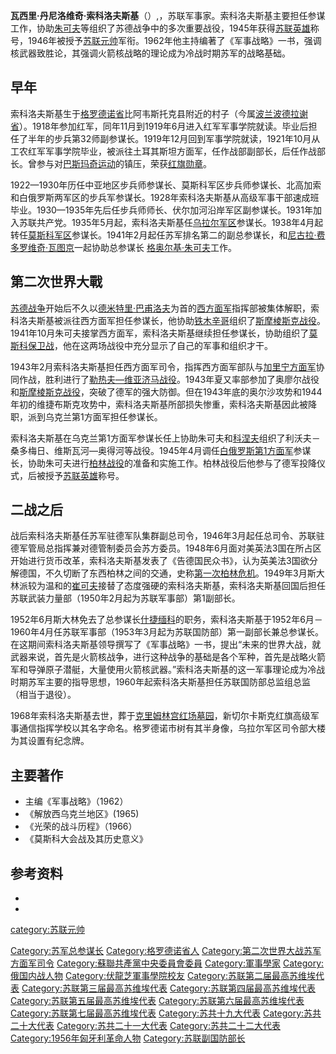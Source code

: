 {{Infobox military person
| name = 瓦西里·丹尼洛维奇·索科洛夫斯基
| born = {{birth date|1897|7|21}}
| died = {{death date and age|1968|5|10|1897|7|21}}
| placeofbirth = {{flagicon|Russian Empire}}[[俄罗斯帝国|俄罗斯帝国]][[梁赞|梁赞]]州[[扎赖斯克|扎赖斯克]]
| placeofdeath = {{flagicon|USSR}}[[苏联|苏联]][[莫斯科|莫斯科]]
| placeofburial = [[克里姆林宫红场墓园|克里姆林宫红场墓园]]
| image = [[File:Vasily_Sokolovsky.jpg|250px]]
| caption =
| nickname =
| allegiance = [[File:Red_Army_flag.svg|25px]] [[蘇聯紅軍|蘇聯紅軍]]
| serviceyears = 1918年－1960年
| rank = [[File:Ussr-army-1943-marshal_soviet_union-horizontal.PNG|40px]] [[苏联元帅列表|苏联元帅]]<br/>{{small|（1946年–1960年）}}
| commands = 
| unit = 
| battles = [[俄国内战|俄国内战]]<br>[[第二次世界大战|第二次世界大战]]
*[[斯摩棱斯克战役|斯摩棱斯克战役]]
*[[莫斯科战役|莫斯科战役]]
*[[斯摩棱斯克战役_(1943年)|斯摩棱斯克战役]]
*[[柏林战役|柏林战役]]
| awards= {{Hero of the Soviet Union|1945}}
{{{!}} style="background: transparent"
{{!}}{{列宁勋章}}{{!!}}{{列宁勋章}}{{!!}}{{列宁勋章}}{{!!}}{{列宁勋章}}
{{!}}-
{{!}}{{列宁勋章}}{{!!}}{{列宁勋章}}{{!!}}{{列宁勋章}}{{!!}}{{列宁勋章}}
{{!}}-
{{!}}{{十月革命勋章}}{{!!}}{{红旗勋章}}{{!!}}{{红旗勋章}}{{!!}}{{红旗勋章}}
{{!}}-
{{!}}{{一级苏沃洛夫勋章}}{{!!}}{{一级苏沃洛夫勋章}}{{!!}}{{一级苏沃洛夫勋章}}{{!!}}{{一级库图佐夫勋章}}
{{!}}-
{{!}}{{一级库图佐夫勋章}}{{!!}}{{一级库图佐夫勋章}}{{!!}}{{保卫莫斯科奖章}}{{!!}}{{卫国战争战胜德国奖章}}
{{!}}-
{{!}}{{卫国战争胜利二十周年奖章}}{{!!}} {{攻克柏林奖章}}{{!!}} {{解放华沙奖章}}{{!!}}{{红军建军二十周年奖章}}
{{!}}-
{{!}}{{苏维埃陆军海军三十周年奖章}}{{!!}}{{苏联武装力量四十周年奖章}}{{!!}}{{苏联武装力量五十周年奖章}}{{!!}}{{莫斯科建城八百周年奖章}}
{{!}}}
{{{!}} style="background: transparent"
{{!}} {{法国荣誉军团勋章|type=1}}
{{!}}}
| laterwork = 总参谋长<br>国防部副部长
}}

'''瓦西里·丹尼洛维奇·索科洛夫斯基'''（{{lang-ru|'''Василий Данилович Соколовский'''}}）,{{bd|1897年|7月21日|1968年|5月10日}}，苏联军事家。索科洛夫斯基主要担任参谋工作，协助[[朱可夫|朱可夫]]等组织了苏德战争中的多次重要战役，1945年获得[[苏联英雄|苏联英雄]]称号，1946年被授予[[苏联元帅|苏联元帅]]军衔。1962年他主持编著了《军事战略》一书，强调核武器致胜论，其强调火箭核战略的理论成为冷战时期苏军的战略基础。

==早年==
索科洛夫斯基生于[[格罗德诺省|格罗德诺省]]比阿韦斯托克县附近的村子（今属[[波兰|波兰]][[波德拉谢省|波德拉谢省]]）。1918年参加红军，同年11月到1919年6月进入红军军事学院就读。毕业后担任了半年的步兵第32师副参谋长。1919年12月回到军事学院就读，1921年10月从工农红军军事学院毕业，被派往土耳其斯坦方面军，任作战部副部长，后任作战部长。曾参与对[[巴斯玛奇运动|巴斯玛奇运动]]的镇压，荣获[[红旗勋章|红旗勋章]]。

1922—1930年历任中亚地区步兵师参谋长、莫斯科军区步兵师参谋长、北高加索和白俄罗斯两军区的步兵军参谋长。1928年索科洛夫斯基从高级军事干部速成班毕业。1930—1935年先后任步兵师师长、伏尔加河沿岸军区副参谋长。1931年加入苏联共产党。1935年5月起，索科洛夫斯基任[[乌拉尔军区|乌拉尔军区]]参谋长。1938年4月起转任[[莫斯科军区|莫斯科军区]]参谋长。1941年2月起任苏军排名第二的副总参谋长，和[[尼古拉·费多罗维奇·瓦图京|尼古拉·费多罗维奇·瓦图京]]一起协助总参谋长 [[格奥尔基·朱可夫|格奥尔基·朱可夫]]工作。

==第二次世界大戰==
[[苏德战争|苏德战争]]开始后不久以[[德米特里·巴甫洛夫|德米特里·巴甫洛夫]]为首的[[西方面军|西方面军]]指挥部被集体解职，索科洛夫斯基被派往西方面军担任参谋长，他协助[[铁木辛哥|铁木辛哥]]组织了[[斯摩棱斯克战役|斯摩棱斯克战役]]。1941年10月朱可夫接掌西方面军，索科洛夫斯基继续担任参谋长，协助组织了[[莫斯科保卫战|莫斯科保卫战]]，他在这两场战役中充分显示了自己的军事和组织才干。

1943年2月索科洛夫斯基担任西方面军司令，指挥西方面军部队与[[加里宁方面军|加里宁方面军]]协同作战，胜利进行了[[勒热夫—维亚济马战役|勒热夫—维亚济马战役]]。1943年夏又率部参加了奥廖尔战役和[[斯摩棱斯克战役_(1943年)|斯摩棱斯克战役]]，突破了德军的强大防御。但在1943年底的奥尔沙攻势和1944年初的维捷布斯克攻势中，索科洛夫斯基所部损失惨重，索科洛夫斯基因此被降职，派到乌克兰第1方面军担任参谋长。

索科洛夫斯基在乌克兰第1方面军参谋长任上协助朱可夫和[[科涅夫|科涅夫]]组织了利沃夫－桑多梅日、维斯瓦河—奥得河等战役。1945年4月调任[[白俄罗斯第1方面军|白俄罗斯第1方面军]]参谋长，协助朱可夫进行[[柏林战役|柏林战役]]的准备和实施工作。柏林战役后他参与了德军投降仪式，后被授予[[苏联英雄|苏联英雄]]称号。

==二战之后==
战后索科洛夫斯基任苏军驻德军队集群副总司令，1946年3月起任总司令、苏联驻德军管局总指挥兼对德管制委员会苏方委员。1948年6月面对美英法3国在所占区开始进行货币改革，索科洛夫斯基发表了《告德国民众书》，认为英美法3国欲分解德国，不久切断了东西柏林之间的交通，史称[[第一次柏林危机|第一次柏林危机]]。1949年3月斯大林派较为温和的[[崔可夫|崔可夫]]接替了态度强硬的索科洛夫斯基，索科洛夫斯基回国后担任苏联武装力量部（1950年2月起为苏联军事部）第1副部长。

1952年6月斯大林免去了总参谋长[[什捷缅科|什捷缅科]]的职务，索科洛夫斯基于1952年6月－1960年4月任苏联军事部（1953年3月起为苏联国防部）第一副部长兼总参谋长。在这期间索科洛夫斯基领导撰写了《军事战略》一书，提出“未来的世界大战，就武器来说，首先是火箭核战争，进行这种战争的基础是各个军种，首先是战略火箭军和导弹原子潜艇，大量使用火箭核武器。”索科洛夫斯基的这一军事理论成为冷战时期苏军主要的指导思想，1960年起索科洛夫斯基担任苏联国防部总监组总监（相当于退役）。

1968年索科洛夫斯基去世，葬于[[克里姆林宫红场墓园|克里姆林宫红场墓园]]，新切尔卡斯克红旗高级军事通信指挥学校以其名字命名。格罗德诺市树有其半身像，乌拉尔军区司令部大楼为其设置有纪念牌。

==主要著作==
*主编《军事战略》（1962）
*《解放西乌克兰地区》(1965)
*《光荣的战斗历程》（1966）
*《莫斯科大会战及其历史意义》

==参考资料==
*{{cite book|author=|title=中国大百科全书|edition=第二版|series=第21册|publisher=中国大百科全书出版社|location=北京|year=2009|pages=374}}
*{{cite web|title=苏联主义网-索科洛夫斯基生平|url=http://www.cccpism.com/tl/ussrwar/hero/c/soko.htm|accessdate=2013-04-07|archive-date=2020-02-19|archive-url=https://web.archive.org/web/20200219131727/http://www.cccpism.com/tl/ussrwar/hero/c/soko.htm|dead-url=no}}

{{苏联元帅}}
{{蘇聯大將}}
{{Authority control}}
{{DEFAULTSORT:Sokolovskiy, Vasiliy Danilovich}}
[[category:苏联元帅|category:苏联元帅]]
[[Category:苏军总参谋长|Category:苏军总参谋长]]
[[Category:格罗德诺省人|Category:格罗德诺省人]]
[[Category:第二次世界大战苏军方面军司令|Category:第二次世界大战苏军方面军司令]]
[[Category:蘇聯共產黨中央委員會委員|Category:蘇聯共產黨中央委員會委員]]
[[Category:軍事學家|Category:軍事學家]]
[[Category:俄国内战人物|Category:俄国内战人物]]
[[Category:伏龍芝軍事學院校友|Category:伏龍芝軍事學院校友]]
[[Category:苏联第二届最高苏维埃代表|Category:苏联第二届最高苏维埃代表]]
[[Category:苏联第三届最高苏维埃代表|Category:苏联第三届最高苏维埃代表]]
[[Category:苏联第四届最高苏维埃代表|Category:苏联第四届最高苏维埃代表]]
[[Category:苏联第五届最高苏维埃代表|Category:苏联第五届最高苏维埃代表]]
[[Category:苏联第六届最高苏维埃代表|Category:苏联第六届最高苏维埃代表]]
[[Category:苏联第七届最高苏维埃代表|Category:苏联第七届最高苏维埃代表]]
[[Category:苏共十九大代表|Category:苏共十九大代表]]
[[Category:苏共二十大代表|Category:苏共二十大代表]]
[[Category:苏共二十一大代表|Category:苏共二十一大代表]]
[[Category:苏共二十二大代表|Category:苏共二十二大代表]]
[[Category:1956年匈牙利革命人物|Category:1956年匈牙利革命人物]]
[[Category:苏联副国防部长|Category:苏联副国防部长]]